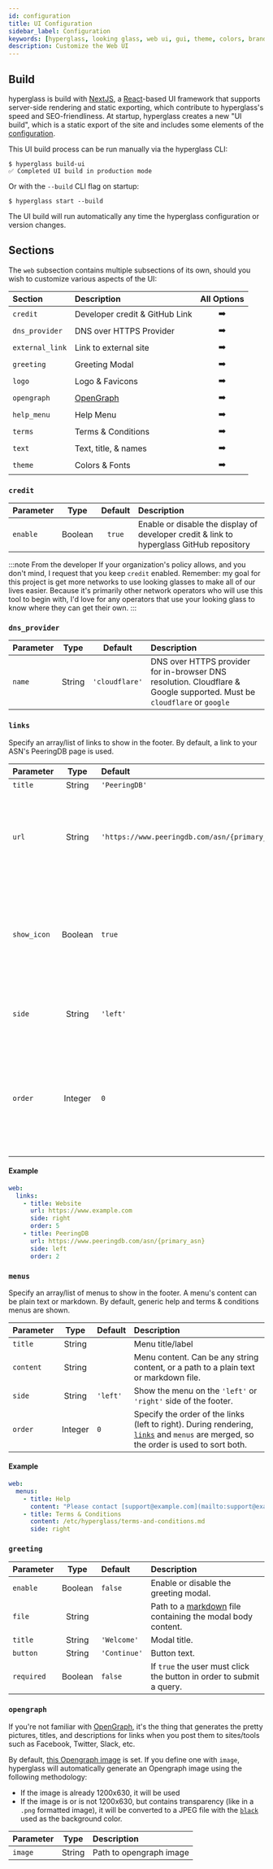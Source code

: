 ```yaml
---
id: configuration
title: UI Configuration
sidebar_label: Configuration
keywords: [hyperglass, looking glass, web ui, gui, theme, colors, branding]
description: Customize the Web UI
---
```



## Build

hyperglass is build with [NextJS](https://nextjs.org/), a [React](https://reactjs.org/)-based UI framework that supports server-side rendering and static exporting, which contribute to hyperglass's speed and SEO-friendliness. At startup, hyperglass creates a new "UI build", which is a static export of the site and includes some elements of the [configuration](parameters).

This UI build process can be run manually via the hyperglass CLI:

```shell-session
$ hyperglass build-ui
✅ Completed UI build in production mode
```

Or with the `--build` CLI flag on startup:

```shell-session
$ hyperglass start --build
```

The UI build will run automatically any time the hyperglass configuration or version changes.

## Sections

<div class="table--full-width" />

The `web` subsection contains multiple subsections of its own, should you wish to customize various aspects of the UI:

| Section         | Description                    |                 All Options                 |
| :-------------- | :----------------------------- | :-----------------------------------------: |
| `credit`        | Developer credit & GitHub Link |    <PageLink to="#credit">➡️</PageLink>     |
| `dns_provider`  | DNS over HTTPS Provider        | <PageLink to="#dns_provider">➡️</PageLink>  |
| `external_link` | Link to external site          | <PageLink to="#external_link">➡️</PageLink> |
| `greeting`      | Greeting Modal                 |   <PageLink to="#greeting">➡️</PageLink>    |
| `logo`          | Logo & Favicons                |      <PageLink to="logo">➡️</PageLink>      |
| `opengraph`     | [OpenGraph](https://ogp.me/)   |   <PageLink to="#opengraph">➡️</PageLink>   |
| `help_menu`     | Help Menu                      |   <PageLink to="#help_menu">➡️</PageLink>   |
| `terms`         | Terms & Conditions             |     <PageLink to="#terms">➡️</PageLink>     |
| `text`          | Text, title, & names           |      <PageLink to="text">➡️</PageLink>      |
| `theme`         | Colors & Fonts                 |     <PageLink to="theme">➡️</PageLink>      |

### `credit`

| Parameter |  Type   | Default | Description                                                                              |
| :-------- | :-----: | :-----: | :--------------------------------------------------------------------------------------- |
| `enable`  | Boolean | `true`  | Enable or disable the display of developer credit & link to hyperglass GitHub repository |

:::note From the developer
If your organization's policy allows, and you don't mind, I request that you keep `credit` enabled. Remember: my goal for this project is get more networks to use looking glasses to make all of our lives easier. Because it's primarily other network operators who will use this tool to begin with, I'd love for any operators that use your looking glass to know where they can get their own.
:::

### `dns_provider`

| Parameter |  Type  |    Default     | Description                                                                                                                                                       |
| :-------- | :----: | :------------: | :---------------------------------------------------------------------------------------------------------------------------------------------------------------- |
| `name`    | String | `'cloudflare'` | DNS over HTTPS provider for in-browser DNS resolution. Cloudflare & Google supported. <MiniNote>Must be <Code>cloudflare</Code> or <Code>google</Code></MiniNote> |

### `links`

Specify an array/list of links to show in the footer. By default, a link to your ASN's PeeringDB page is used.

| Parameter   |  Type   | Default                                         | Description                                                                                                                                          |
| :---------- | :-----: | :---------------------------------------------- | :--------------------------------------------------------------------------------------------------------------------------------------------------- |
| `title`     | String  | `'PeeringDB'`                                   | Link title/label                                                                                                                                     |
| `url`       | String  | `'https://www.peeringdb.com/asn/{primary_asn}'` | Target URL. `{primary_asn}` will be replaced with the `primary_asn` value from <Link to="/docs/configuration#global-settings">Global Settings</Link> |
| `show_icon` | Boolean | `true`                                          | Show an icon on the right side of the link indicating that the link will take the user away from the hyperglass page.                                |
| `side`      | String  | `'left'`                                        | Show the link on the `'left'` or `'right'` side of the footer.                                                                                       |
| `order`     | Integer | `0`                                             | Specify the order of the links (left to right). During rendering, `links` and [`menus`](#menus) are merged, so the order is used to sort both.       |

#### Example

```yaml title="hyperglass.yaml"
web:
  links:
    - title: Website
      url: https://www.example.com
      side: right
      order: 5
    - title: PeeringDB
      url: https://www.peeringdb.com/asn/{primary_asn}
      side: left
      order: 2
```

### `menus`

Specify an array/list of menus to show in the footer. A menu's content can be plain text or markdown. By default, generic help and terms & conditions menus are shown.

| Parameter |  Type   | Default  | Description                                                                                                                                    |
| :-------- | :-----: | :------- | :--------------------------------------------------------------------------------------------------------------------------------------------- |
| `title`   | String  |          | Menu title/label                                                                                                                               |
| `content` | String  |          | Menu content. Can be any string content, or a path to a plain text or markdown file.                                                           |
| `side`    | String  | `'left'` | Show the menu on the `'left'` or `'right'` side of the footer.                                                                                 |
| `order`   | Integer | `0`      | Specify the order of the links (left to right). During rendering, [`links`](#links) and `menus` are merged, so the order is used to sort both. |

#### Example

```yaml title="hyperglass.yaml"
web:
  menus:
    - title: Help
      content: "Please contact [support@example.com](mailto:support@example.com) to get support."
    - title: Terms & Conditions
      content: /etc/hyperglass/terms-and-conditions.md
      side: right
```

### `greeting`

| Parameter  |  Type   | Default      | Description                                                                                  |
| :--------- | :-----: | :----------- | :------------------------------------------------------------------------------------------- |
| `enable`   | Boolean | `false`      | Enable or disable the greeting modal.                                                        |
| `file`     | String  |              | Path to a [markdown](https://www.markdownguide.org/) file containing the modal body content. |
| `title`    | String  | `'Welcome'`  | Modal title.                                                                                 |
| `button`   | String  | `'Continue'` | Button text.                                                                                 |
| `required` | Boolean | `false`      | If `true` the user must click the button in order to submit a query.                         |

### `opengraph`

If you're not familiar with [OpenGraph](https://ogp.me/), it's the thing that generates the pretty pictures, titles, and descriptions for links when you post them to sites/tools such as Facebook, Twitter, Slack, etc.

By default, [this Opengraph image](/opengraph.jpg) is set. If you define one with `image`, hyperglass will automatically generate an Opengraph image using the following methodology:

- If the image is already 1200x630, it will be used
- If the image is or is not 1200x630, but contains transparency (like in a `.png` formatted image), it will be converted to a JPEG file with the [`black`](theme#colors) used as the background color.

| Parameter |  Type  | Description             |
| :-------- | :----: | :---------------------- |
| `image`   | String | Path to opengraph image |
